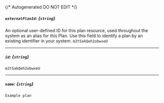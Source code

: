 {/* Autogenerated DO NOT EDIT  */}
##### `externalPlanId`: *{`string`}*
An optional user-defined ID for this plan resource, used throughout the system as an alias for this Plan. Use this field to identify a plan by an existing identifier in your system.
`m2t5akQeh2obwxeU`

---
##### `id`: *{`string`}*
`m2t5akQeh2obwxeU`

---
##### `name`: *{`string`}*
`Example plan`

